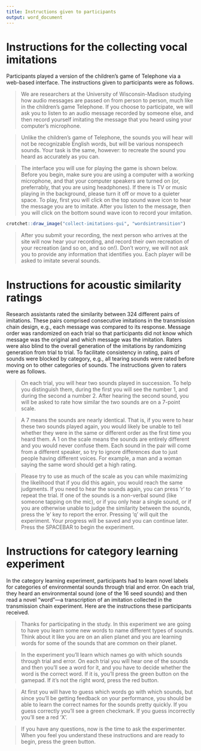 ```yaml
---
title: Instructions given to participants
output: word_document
---
```


# Instructions for the collecting vocal imitations

Participants played a version of the children's game of Telephone via a web-based interface. The instructions given to participants were as follows.

> We are researchers at the University of Wisconsin-Madison studying how audio messages are passed on from person to person, much like in the children’s game Telephone. If you choose to participate, we will ask you to listen to an audio message recorded by someone else, and then record yourself imitating the message that you heard using your computer's microphone.

> Unlike the children's game of Telephone, the sounds you will hear will not be recognizable English words, but will be various nonspeech sounds. Your task is the same, however: to recreate the sound you heard as accurately as you can.

> The interface you will use for playing the game is shown below. Before you begin, make sure you are using a computer with a working microphone, and that your computer speakers are turned on (or, preferrably, that you are using headphones). If there is TV or music playing in the background, please turn it off or move to a quieter space. To play, first you will click on the top sound wave icon to hear the message you are to imitate. After you listen to the message, then you will click on the bottom sound wave icon to record your imitation.

```r
crotchet::draw_image("collect-imitations-gui", "wordsintransition")
```

> After you submit your recording, the next person who arrives at the site will now hear your recording, and record their own recreation of your recreation (and so on, and so on!). Don't worry, we will not ask you to provide any information that identifies you. Each player will be asked to imitate several sounds.

# Instructions for acoustic similarity ratings

Research assistants rated the similarity between 324 different pairs of imitations. These pairs comprised consecutive imitations in the transmission chain design, e.g., each message was compared to its response. Message order was randomized on each trial so that participants did not know which message was the original and which message was the imitation. Raters were also blind to the overall generation of the imitations by randomizing generation from trial to trial. To facilitate consistency in rating, pairs of sounds were blocked by category, e.g., all tearing sounds were rated before moving on to other categories of sounds. The instructions given to raters were as follows.

> On each trial, you will hear two sounds played in succession. To help you distinguish them, during the first you will see the number 1, and during the second a number 2. After hearing the second sound, you will be asked to rate how similar the two sounds are on a 7-point scale.

> A 7 means the sounds are nearly identical. That is, if you were to hear these two sounds played again, you would likely be unable to tell whether they were in the same or different order as the first time you heard them. A 1 on the scale means the sounds are entirely different and you would never confuse them. Each sound in the pair will come from a different speaker, so try to ignore differences due to just people having different voices. For example, a man and a woman saying the same word should get a high rating.  

> Please try to use as much of the scale as you can while maximizing the likelihood that if you did this again, you would reach the same judgments. If you need to hear the sounds again, you can press 'r' to repeat the trial. If one of the sounds is a non-verbal sound (like someone tapping on the mic), or if you only hear a single sound, or if you are otherwise unable to judge the similarity between the sounds, press the 'e' key to report the error. Pressing 'q' will quit the experiment. Your progress will be saved and you can continue later. Press the SPACEBAR to begin the experiment.

# Instructions for category learning experiment

In the category learning experiment, participants had to learn novel labels for categories of environmental sounds through trial and error. On each trial, they heard an environmental sound (one of the 16 seed sounds) and then read a novel "word"---a transcription of an imitation collected in the transmission chain experiment. Here are the instructions these participants received.

> Thanks for participating in the study. In this experiment we are going to have you learn some new words to name different types of sounds. Think about it like you are on an alien planet and you are learning words for some of the sounds that are common on their planet.

> In the experiment you'll learn which names go with which sounds through trial and error. On each trial you will hear one of the sounds and then you'll see a word for it, and you have to decide whether the word is the correct word. If it is, you'll press the green button on the gamepad. If it's not the right word, press the red button.

> At first you will have to guess which words go with which sounds, but since you'll be getting feedback on your performance, you should be able to learn the correct names for the sounds pretty quickly. If you guess correctly you'll see a green checkmark. If you guess incorrectly you'll see a red 'X'.

> If you have any questions, now is the time to ask the experimenter. When you feel you understand these instructions and are ready to begin, press the green button.

